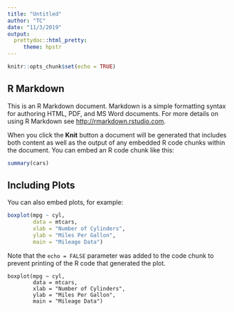 ```yaml
---
title: "Untitled"
author: "TC"
date: "11/3/2019"
output: 
  prettydoc::html_pretty:
     theme: hpstr
---
```


```r
knitr::opts_chunk$set(echo = TRUE)
```

## R Markdown

This is an R Markdown document. Markdown is a simple formatting syntax for authoring HTML, PDF, and MS Word documents. For more details on using R Markdown see <http://rmarkdown.rstudio.com>.

When you click the **Knit** button a document will be generated that includes both content as well as the output of any embedded R code chunks within the document. You can embed an R code chunk like this:

```r
summary(cars)
```

## Including Plots

You can also embed plots, for example:

```r
boxplot(mpg ~ cyl,
        data = mtcars,
        xlab = "Number of Cylinders",
        ylab = "Miles Per Gallon",
        main = "Mileage Data")
```

Note that the `echo = FALSE` parameter was added to the code chunk to prevent printing of the R code that generated the plot.


```
boxplot(mpg ~ cyl,
        data = mtcars,
        xlab = "Number of Cylinders",
        ylab = "Miles Per Gallon",
        main = "Mileage Data")
```

